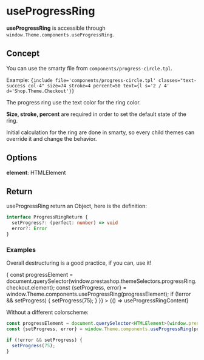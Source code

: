 
<Meta title="Theme/JavaScript/Components/useProgressRing" />

# useProgressRing

**useProgressRing** is accessible through `window.Theme.components.useProgressRing`.

## Concept

You can use the smarty file from `components/progress-circle.tpl`.

Example: `{include file='components/progress-circle.tpl' classes="text-success col-4" size=74 stroke=4 percent=50 text={l s='2 / 4' d='Shop.Theme.Checkout'}}`

The progress ring use the text color for the ring color.

**Size, stroke, percent** are required in order to set the default state of the ring.

Initial calculation for the ring are done in smarty, so every child themes can override it and change the behavior.

## Options

**element**:  HTMLElement   

## Return
useProgressRing return an Object, here is the definition:

```ts 
interface ProgressRingReturn {
  setProgress?: (perfect: number) => void
  error?: Error
}
```

### Examples
Overall destructuring is a good practice, if you can, use it!

<Canvas>
  <Story 
    name="Basic usage" 
    parameters={{ docs: { source: { code: useProgressRingContent } } }} 
    play={async ({canvasElement}) => {
      const progressElement = document.querySelector<HTMLElement>(window.prestashop.themeSelectors.progressRing.checkout.element);
      const {setProgress, error} = window.Theme.components.useProgressRing(progressElement);
      if (!error && setProgress) {
        setProgress(75);
      }
    }}
  >
    {() =>  useProgressRingContent}
  </Story>
</Canvas>  

Without a different colorscheme:

```ts
const progressElement = document.querySelector<HTMLElement>(window.prestashop.themeSelectors.progressRing.checkout.element);
const {setProgress, error} = window.Theme.components.useProgressRing(progressElement);

if (!error && setProgress) {
  setProgress(75);
}
```
